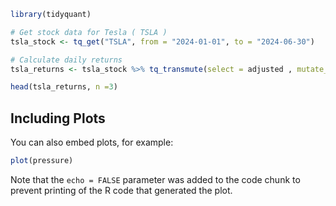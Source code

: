 ```r
library(tidyquant)

# Get stock data for Tesla ( TSLA )
tsla_stock <- tq_get("TSLA", from = "2024-01-01", to = "2024-06-30")

# Calculate daily returns
tsla_returns <- tsla_stock %>% tq_transmute(select = adjusted , mutate_fun = periodReturn, period = 'daily')

head(tsla_returns, n =3)
```

## Including Plots

You can also embed plots, for example:

```r
plot(pressure)
```

Note that the `echo = FALSE` parameter was added to the code chunk to prevent printing of the R code that generated the plot.
